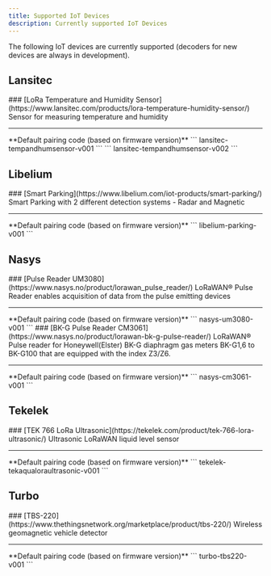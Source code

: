 ```yaml
---
title: Supported IoT Devices
description: Currently supported IoT Devices
---
```



The following IoT devices are currently supported (decoders for new devices are always in development).

## Lansitec

<Card>
    ### [LoRa Temperature and Humidity Sensor](https://www.lansitec.com/products/lora-temperature-humidity-sensor/)
    Sensor for measuring temperature and humidity
    <hr />
    **Default pairing code (based on firmware version)**
    <Tabs>
        <TabItem label="v1">
            ```
            lansitec-tempandhumsensor-v001
            ```
        </TabItem>
        <TabItem label="v2">
            ```
            lansitec-tempandhumsensor-v002
            ```
        </TabItem>
    </Tabs>
</Card>

## Libelium

<Card>
    ### [Smart Parking](https://www.libelium.com/iot-products/smart-parking/)
    Smart Parking with 2 different detection systems - Radar and Magnetic
    <hr />
    **Default pairing code (based on firmware version)**
    <Tabs>
        <TabItem label="v1">
            ```
            libelium-parking-v001
            ```
        </TabItem>
    </Tabs>
</Card>

## Nasys

<Card>
    ### [Pulse Reader UM3080](https://www.nasys.no/product/lorawan_pulse_reader/)
    LoRaWAN® Pulse Reader enables acquisition of data from the pulse emitting devices
    <hr />
    **Default pairing code (based on firmware version)**
    <Tabs>
        <TabItem label="v1">
            ```
            nasys-um3080-v001
            ```
        </TabItem>
    </Tabs>
</Card>

<Card>
    ### [BK-G Pulse Reader CM3061](https://www.nasys.no/product/lorawan-bk-g-pulse-reader/)
    LoRaWAN® Pulse reader for Honeywell(Elster) BK-G diaphragm gas meters BK-G1,6 to BK-G100 that are equipped with the index Z3/Z6.
    <hr />
    **Default pairing code (based on firmware version)**
    <Tabs>
        <TabItem label="v1">
            ```
            nasys-cm3061-v001
            ```
        </TabItem>
    </Tabs>
</Card>

## Tekelek

<Card>
    ### [TEK 766 LoRa Ultrasonic](https://tekelek.com/product/tek-766-lora-ultrasonic/)
    Ultrasonic LoRaWAN liquid level sensor
    <hr />
    **Default pairing code (based on firmware version)**
    <Tabs>
        <TabItem label="v1">
            ```
            tekelek-tekaqualoraultrasonic-v001
            ```
        </TabItem>
    </Tabs>
</Card>

## Turbo

<Card>
    ### [TBS-220](https://www.thethingsnetwork.org/marketplace/product/tbs-220/)
    Wireless geomagnetic vehicle detector
    <hr />
    **Default pairing code (based on firmware version)**
    <Tabs>
        <TabItem label="v1">
            ```
            turbo-tbs220-v001
            ```
        </TabItem>
    </Tabs>
</Card>